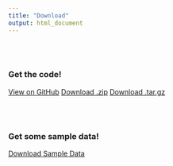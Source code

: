 ```yaml
---
title: "Download"
output: html_document
---
```


<br>
<br>

### Get the code!

<a href="https://github.com/robinmeyers/transloc_pipeline" class="btn btn-primary btn-lg">View on GitHub</a>
<a href="https://github.com/robinmeyers/transloc_pipeline/zipball/master" class="btn btn-primary btn-lg">Download .zip</a>
<a href="https://github.com/robinmeyers/transloc_pipeline/tarball/master" class="btn btn-primary btn-lg">Download .tar.gz</a>
  
<br>
<br>

### Get some sample data!

<a href="https://github.com/robinmeyers/transloc_pipeline/zipball/tutorial-data" class="btn btn-primary btn-lg">Download Sample Data</a>
